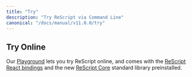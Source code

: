 ```yaml
---
title: "Try"
description: "Try ReScript via Command Line"
canonical: "/docs/manual/v11.0.0/try"
---
```


## Try Online

Our [Playground](/try) lets you try ReScript online, and comes with the [ReScript React bindings](/docs/react/latest/introduction) and the new [ReScript Core](https://github.com/rescript-lang/rescript-core) standard library preinstalled.
